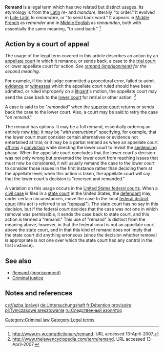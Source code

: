 '''Remand''' is a legal term which has two related but distinct usages. Its etymology is from the [[Latin]] ''re-'' and ''mandare'', literally "to order." It evolved in [[Late Latin]] to ''remandare'', or "to send back word." It appears in [[Middle French]] as ''remander'' and in [[Middle English]] as ''remaunden'', both with essentially the same meaning, "to send back." <ref>http://www.m-w.com/dictionary/remand. URL accessed 13-April-2007.</ref>

== Action by a court of appeal ==

The usage of the legal term covered in this article describes an action by an [[appellate court]] in which it remands, or sends back, a case to the [[trial court]] or lower appellate court for action. ''See [[remand (imprisonment)]] for the second meaning.'' 

For example, if the trial judge committed a procedural error, failed to admit [[evidence (law)|evidence]] or [[witnesses]] which the appellate court ruled should have been admitted, or ruled improperly on a [[litigant]]'s motion, the appellate court may send the case back to the [[lower court]] for retrial or other action. <ref>http://www.thelawencyclopedia.com/term/remand. URL accessed 13-April-2007.</ref>

A case is said to be "''remanded''" when the [[superior court]] returns or sends back the case to the lower court. Also, a court may be said to retry the case "''on remand''."

The remand has options. It may be a full remand, essentially ordering an entirely new [[trial (law)|trial]]; it may be "''with instructions''" specifying, for example, that the lower court must consider certain alternatives or evidence not entertained at trial; or it may be a partial remand as when an appellate court [[affirm]]s a [[conviction (law)|conviction]] while directing the lower court to revisit the [[sentence (law)|sentencing]] phase. When the appellate court concludes that the lower court's decision was not only wrong but prevented the lower court from reaching issues that must now be considered, it will usually remand the case to the lower court to consider those issues in the first instance rather than deciding them at the appellate level; when this action is taken, the appellate court will say that the lower court's decision is "reversed and remanded."

A variation on this usage occurs in the [[United States federal courts]]. When a [[civil case]] is filed in a [[state court]] in the United States, the [[defendant]] may, under certain circumstances, move the case to the local [[federal district court]] (this act is referred to as "[[Removal jurisdiction|removal]]"). The state court has no say in this decision, but if the federal court decides that the case was not one in which removal was permissible, it sends the case back to state court, and this action is termed a "remand." This use of "remand" is distinct from the meaning above, however, in that the federal court is not an appellate court above the state court, and in that this kind of remand does not imply that the state court did anything erroneous (since the decision whether removal is appropriate is not one over which the state court had any control in the first instance).

==See also==
*[[Remand (imprisonment)]]
*[[Criminal justice]]

==Notes and references==
{{refimprove|date=December 2005}}
<!-- To add a reference simply enclose the text you want to appear here inside a <ref></ref> pair in the correct place in the body of the article. For further information, see WP:CITE -->
<div class="references-small"><references />

[[Category:Criminal law]]
[[Category:Legal terms]]

[[cs:Vazba (právo)]]
[[de:Untersuchungshaft]]
[[fr:Détention provisoire]]
[[pl:Tymczasowe aresztowanie]]
[[ru:Следственный изолятор]]